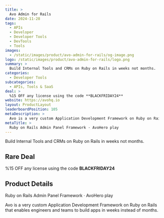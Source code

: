 ```yaml
---
title: >
  Avo Admin for Rails
date: 2024-11-28
tags:
  - APIs
  - Developer
  - Developer Tools
  - DevTools
  - Tools
images:
  - /static/images/product/avo-admin-for-rails/og-image.png
logo: /static/images/product/avo-admin-for-rails/logo.png
summary: >
  Build Internal Tools and CRMs on Ruby on Rails in weeks not months.
categories:
  - Developer Tools
subcategories:
  - APIs, Tools & SaaS
deal: >
  %15 OFF any license using the code **BLACKFRIDAY24**
website: https://avohq.io
layout: ProductLayout
leaderboardPosition: 105
metaDescription: >
  Avo is a very custom Application Development Framework on Ruby on Rails that enables engineers and teams to build apps in weeks instead of months.
metaTitle: >
  Ruby on Rails Admin Panel Framework · AvoHero play
---
```

Build Internal Tools and CRMs on Ruby on Rails in weeks not months.

## Rare Deal

%15 OFF any license using the code **BLACKFRIDAY24**

## Product Details

Ruby on Rails Admin Panel Framework · AvoHero play

Avo is a very custom Application Development Framework on Ruby on Rails that enables engineers and teams to build apps in weeks instead of months.
